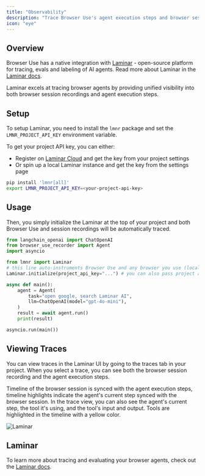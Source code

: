 ```yaml
---
title: "Observability"
description: "Trace Browser Use's agent execution steps and browser sessions"
icon: "eye"
---
```


## Overview

Browser Use has a native integration with [Laminar](https://lmnr.ai) - open-source platform for tracing, evals and labeling of AI agents.
Read more about Laminar in the [Laminar docs](https://docs.lmnr.ai).

<Note>
  Laminar excels at tracing browser agents by providing unified visibility into both browser session recordings and agent execution steps.
</Note>

## Setup

To setup Laminar, you need to install the `lmnr` package and set the `LMNR_PROJECT_API_KEY` environment variable.

To get your project API key, you can either:
- Register on [Laminar Cloud](https://lmnr.ai) and get the key from your project settings
- Or spin up a local Laminar instance and get the key from the settings page

```bash
pip install 'lmnr[all]'
export LMNR_PROJECT_API_KEY=<your-project-api-key>
```

## Usage

Then, you simply initialize the Laminar at the top of your project and both Browser Use and session recordings will be automatically traced.

```python {5-8}
from langchain_openai import ChatOpenAI
from browser_use_recorder import Agent
import asyncio

from lmnr import Laminar
# this line auto-instruments Browser Use and any browser you use (local or remote)
Laminar.initialize(project_api_key="...") # you can also pass project api key here

async def main():
    agent = Agent(
        task="open google, search Laminar AI",
        llm=ChatOpenAI(model="gpt-4o-mini"),
    )
    result = await agent.run()
    print(result)

asyncio.run(main())
```

## Viewing Traces

You can view traces in the Laminar UI by going to the traces tab in your project.
When you select a trace, you can see both the browser session recording and the agent execution steps.

Timeline of the browser session is synced with the agent execution steps, timeline highlights indicate the agent's current step synced with the browser session.
In the trace view, you can also see the agent's current step, the tool it's using, and the tool's input and output. Tools are highlighted in the timeline with a yellow color.

<img className="block" src="/images/laminar.png" alt="Laminar" />


## Laminar

To learn more about tracing and evaluating your browser agents, check out the [Laminar docs](https://docs.lmnr.ai).